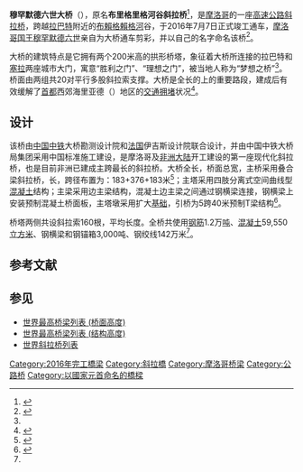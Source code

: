 {{noteTA
|1=zh-hans:斜拉;zh-hk:斜拉;zh-tw:斜張;
}}
{{Infobox bridge
| bridge_name=穆罕默德六世大桥
| native_name=جسر محمد السادس
| native_name_lang=ar
| image = Cantarat Salla 02.jpg
| image_size = 270px
| caption = 穆罕默德六世大桥
| official_name = 
| other_name = 布里格里格河谷斜拉桥
| carries = 六[[车道|车道]][[高速公路|高速公路]]、[[人行道|人行道]]
| crosses = [[布賴格賴格河|布賴格賴格河]]
| locale = {{flag|Morocco}}[[拉巴特|拉巴特]]
| engineering = {{flagicon|CHN}} [[中国中铁|中铁]]大桥勘测设计院<br>{{flagicon|FRA}} 伊吉斯设计院
| design = [[斜拉桥|斜拉桥]]
| length = {{convert|952|m|abbr=on}}
| mainspan = {{convert|376|m|abbr=on}}
| width  = {{convert|30.4|m|abbr=on}}
| height = {{convert|200|m|abbr=on}}
| below = {{convert|100|m|abbr=on}}
| traffic = 20,000
| material = [[钢|钢]]、[[混凝土|混凝土]]
| begin = 2011年
| complete = 2016年
| cost = 32亿[[摩洛哥迪尔汗|摩洛哥迪尔汗]]<ref>{{cite web|url=http://www.chinanews.com/gj/2016/07-31/7957310.shtml|title=非洲最长斜拉桥摩洛哥建成通车 全长近千米|date=2016-07-31|publisher=中国新闻网|access-date=2017-03-13|archive-date=2019-04-02|archive-url=https://web.archive.org/web/20190402135939/http://www.chinanews.com/gj/2016/07-31/7957310.shtml|dead-url=no}}</ref>
| open = 2016年7月7日
| closed =
| builder = {{flagicon|CHN}} 中铁大桥局集团
| coordinates = {{coord|33|56|16|N|6|45|33|W|display=inline,title}}
| extra = {{Location map|Morocco|label=|lat=33.937778|long=-6.759167|mark=AB-Brücke.svg|marksize=|position=|width=|float=center|caption=穆罕默德六世大桥在摩洛哥的位置}}
}}
'''穆罕默德六世大桥'''（{{lang-ar|جسر محمد السادس}}），原名'''布里格里格河谷斜拉桥'''<ref name="moc">{{cite web|url=http://www.moc.gov.cn/tupianxinwen/201607/t20160715_2062767.html|title=中国中铁大桥局承建非洲最大斜拉桥通车|date=2016-07-15|publisher=中华人民共和国交通运输部|deadurl=yes|archiveurl=https://web.archive.org/web/20170313220259/http://www.moc.gov.cn/tupianxinwen/201607/t20160715_2062767.html|archivedate=2017-03-13|access-date=2017-03-13}}</ref>，是[[摩洛哥|摩洛哥]]的一座[[高速公路|高速公路]][[斜拉桥|斜拉桥]]，跨越[[拉巴特|拉巴特]]附近的[[布賴格賴格河|布賴格賴格河]]谷，于2016年7月7日正式竣工通车，[[摩洛哥国王|摩洛哥国王]][[穆罕默德六世_(摩洛哥)|穆罕默德六世]]亲自为大桥通车剪彩，并以自己的名字命名该桥<ref name="xinhua">{{cite web|url=http://news.xinhuanet.com/world/2016-07/08/c_129129243.htm|title=摩洛哥新地标！中企承建的非洲最大斜拉桥竣工通车|author=蔡施浩|date=2016-07-08|publisher=新华网|access-date=2017-03-13|archive-date=2016-07-13|archive-url=https://web.archive.org/web/20160713140127/http://news.xinhuanet.com/world/2016-07/08/c_129129243.htm|dead-url=no}}</ref>。

大桥的建筑特点是它拥有两个200米高的拱形桥塔，象征着大桥所连接的拉巴特和[[塞拉_(摩洛哥)|塞拉]]两座城市大门，寓意“胜利之门”、“理想之门”，被当地人称为“梦想之桥”<ref name="moc" />。桥面由两组共20对平行多股斜拉索支撑。大桥是全长{{convert|41.5|km|1}}的{{tsl|en|Rabat Ring Road|拉巴特環城高速公路}}上的重要路段，建成后有效缓解了[[首都|首都]]西郊海里亚德（{{lang|en|Hay Riad}}）地区的[[交通拥堵|交通拥堵]]状况<ref>{{Cite web|url=http://www.freyssinet.com/freyssinet/wfreyssinet_en.nsf/sb/new-structures.morocco-mohammed-vi-bridge|title=MOROCCO - OPENING OF THE MOHAMMED VI BRIDGE|accessdate=2016-09-03|publisher=Freyssinet|language=en|archive-date=2020-11-24|archive-url=https://web.archive.org/web/20201124170633/http://www.freyssinet.com/freyssinet/wfreyssinet_en.nsf/sb/new-structures.morocco-mohammed-vi-bridge|dead-url=no}}</ref>。

==设计==
该桥由[[中国中铁|中国中铁]]大桥勘测设计院和[[法国|法国]]伊吉斯设计院联合设计，并由中国中铁大桥局集团采用中国标准施工建设，是摩洛哥及[[非洲大陆|非洲大陆]]开工建设的第一座现代化斜拉桥，也是目前非洲已建成主跨最长的斜拉桥。大桥全长{{convert|952|m|0}}，桥面总宽{{convert|30.4|m|1}}，主桥采用叠合梁斜拉桥，长{{convert|742|m|0}}，跨径布置为：183+376+183米<ref>{{cite web|url=http://china.cnr.cn/gdgg/20160708/t20160708_522621414.shtml|title=中国承建非洲最大斜拉桥通车|author=郭淼|date=2016-07-08|publisher=央广网|access-date=2017-03-13|archive-date=2017-03-13|archive-url=https://web.archive.org/web/20170313214911/http://china.cnr.cn/gdgg/20160708/t20160708_522621414.shtml|dead-url=no}}</ref>；主塔采用四肢分离式空间曲线型[[混凝土|混凝土]]结构；主梁采用边主梁结构，混凝土边主梁之间通过钢横梁连接，钢横梁上安装预制混凝土桥面板，主塔墩采用扩大[[基础|基础]]，引桥为5跨40米预制T梁结构<ref>{{cite web|url=http://www.ztmbec.com/tabid/3075/InfoID/77428/frtid/3075/Default.aspx|title=中铁大桥局承建非洲最大斜拉桥通车|author=刘家华 明轩昂|date=2016-07-08|publisher=中铁大桥局集团有限公司|access-date=2017-03-13|archive-date=2017-03-13|archive-url=https://web.archive.org/web/20170313215456/http://www.ztmbec.com/tabid/3075/InfoID/77428/frtid/3075/Default.aspx|dead-url=no}}</ref>。

桥塔两侧共设斜拉索160根，平均长度{{convert|127|m|0}}。全桥共使用[[钢筋|钢筋]]1.2万[[公吨|吨]]、[[混凝土|混凝土]]59,550[[立方米|立方米]]、钢横梁和钢锚箱3,000吨、钢绞线142万米<ref name="xinhua"/>。

== 参考文献 ==
{{reflist}}

== 参见 ==
* [[世界最高桥梁列表_(桥面高度)|世界最高桥梁列表 (桥面高度)]]
* [[世界最高桥梁列表_(结构高度)|世界最高桥梁列表 (结构高度)]]
* [[世界斜拉桥列表|世界斜拉桥列表]]

[[Category:2016年完工橋梁|Category:2016年完工橋梁]]
[[Category:斜拉橋|Category:斜拉橋]]
[[Category:摩洛哥桥梁|Category:摩洛哥桥梁]]
[[Category:公路桥|Category:公路桥]]
[[Category:以國家元首命名的橋樑|Category:以國家元首命名的橋樑]]